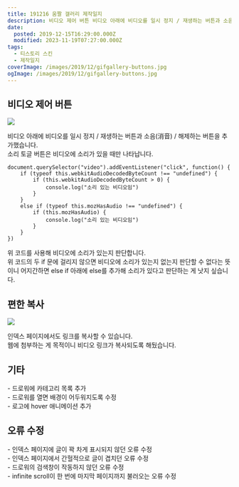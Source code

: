 ```yaml
---
title: 191216 움짤 갤러리 제작일지
description: 비디오 제어 버튼 비디오 아래에 비디오를 일시 정지 / 재생하는 버튼과 소음(消音) / 해제하는 버튼을 추가했습니다.소리 토글 버튼은 비디오에 소리가 있을 때만 나타납니다. document.querySelector(&quot;video&quot;).addEventListener(&quot;click&quot;, function() {     if (typeof this.webkitAudioDecodedByteCount !== &quot;undefined&quot;) {         if (this.webkitAudioDecodedByteCount &gt; 0) {             console.log(&quot;소리 있는 비디오임&quot;)         }     }     else if (typeof this.mozHasAudio !== &quot;undefined&quot;) {         if (this.mozHasAudio) {             console.log(&quot;소리 있는 비디오임&quot;)         }     } }) 위 코드를 사용해 비디오에 소리가 있는지 판단합니다.위 코드의 두 if 문에 걸리지 않으면 비디오에 소리가 있는지 없는지 판단할 수 없다는
date:
  posted: 2019-12-15T16:29:00.000Z
  modified: 2023-11-19T07:27:00.000Z
tags:
  - 티스토리 스킨
  - 제작일지
coverImage: /images/2019/12/gifgallery-buttons.jpg
ogImage: /images/2019/12/gifgallery-buttons.jpg
---
```


## 비디오 제어 버튼

![](/images/2019/12/gifgallery-buttons.jpg)

비디오 아래에 비디오를 일시 정지 / 재생하는 버튼과 소음(消音) / 해제하는 버튼을 추가했습니다.  
소리 토글 버튼은 비디오에 소리가 있을 때만 나타납니다.

```
document.querySelector("video").addEventListener("click", function() {
    if (typeof this.webkitAudioDecodedByteCount !== "undefined") {
        if (this.webkitAudioDecodedByteCount > 0) {
            console.log("소리 있는 비디오임")
        }
    }
    else if (typeof this.mozHasAudio !== "undefined") {
        if (this.mozHasAudio) {
            console.log("소리 있는 비디오임")
        }
    }
})

```

위 코드를 사용해 비디오에 소리가 있는지 판단합니다.  
위 코드의 두 if 문에 걸리지 않으면 비디오에 소리가 있는지 없는지 판단할 수 없다는 뜻이니 어지간하면 else if 아래에 else를 추가해 소리가 있다고 판단하는 게 낫지 싶습니다.

## 편한 복사

![](/images/2019/12/gifgallery-copy.jpg)

인덱스 페이지에서도 링크를 복사할 수 있습니다.  
웹에 첨부하는 게 목적이니 비디오 링크가 복사되도록 해뒀습니다.

## 기타

\- 드로워에 카테고리 목록 추가  
\- 드로워를 열면 배경이 어두워지도록 수정  
\- 로고에 hover 애니메이션 추가

## 오류 수정

\- 인덱스 페이지에 글이 꽉 차게 표시되지 않던 오류 수정  
\- 인덱스 페이지에서 간헐적으로 글이 겹치던 오류 수정  
\- 드로워의 검색창이 작동하지 않던 오류 수정  
\- infinite scroll이 한 번에 마지막 페이지까지 불러오는 오류 수정